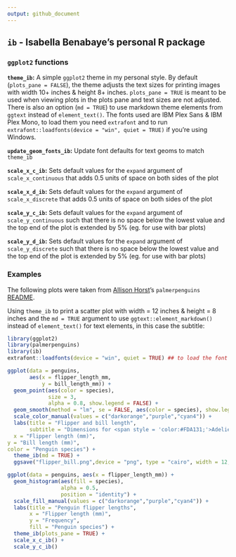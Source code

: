 ```yaml
---
output: github_document
---
```

## `ib` - Isabella Benabaye's personal R package

### `ggplot2` functions

**`theme_ib`:** A simple `ggplot2` theme in my personal style. By default (`plots_pane = FALSE`), the theme adjusts the text sizes for printing images with width 10+ inches & height 8+ inches. `plots_pane = TRUE` is meant to be used when viewing plots in the plots pane and text sizes are not adjusted. There is also an option (`md = TRUE`) to use markdown theme elements from `ggtext` instead of `element_text()`. The fonts used are IBM Plex Sans & IBM Plex Mono, to load them you need `extrafont` and to run `extrafont::loadfonts(device = "win", quiet = TRUE)` if you're using Windows.

**`update_geom_fonts_ib`:** Update font defaults for text geoms to match `theme_ib`

**`scale_x_c_ib`:** Sets default values for the `expand` argument of `scale_x_continuous` that adds 0.5 units of space on both sides of the plot

**`scale_x_d_ib`:** Sets default values for the `expand` argument of `scale_x_discrete` that adds 0.5 units of space on both sides of the plot

**`scale_y_c_ib`:** Sets default values for the `expand` argument of `scale_y_continuous` such that there is no space below the lowest value and the top end of the plot is extended by 5% (eg. for use with bar plots)

**`scale_y_d_ib`:** Sets default values for the `expand` argument of `scale_y_discrete` such that there is no space below the lowest value and the top end of the plot is extended by 5% (eg. for use with bar plots)

### Examples
The following plots were taken from [Allison Horst](https://twitter.com/allison_horst)'s `palmerpenguins` [README](https://github.com/allisonhorst/palmerpenguins/blob/master/README.md).

Using `theme_ib` to print a scatter plot with width = 12 inches & height = 8 inches and the `md = TRUE` argument to use `ggtext::element_markdown()` instead of `element_text()` for text elements, in this case the subtitle:


```r
library(ggplot2)
library(palmerpenguins)
library(ib)
extrafont::loadfonts(device = "win", quiet = TRUE) ## to load the font

ggplot(data = penguins,
       aes(x = flipper_length_mm,
           y = bill_length_mm)) +
  geom_point(aes(color = species),
             size = 3,
             alpha = 0.8, show.legend = FALSE) +
  geom_smooth(method = "lm", se = FALSE, aes(color = species), show.legend = FALSE) +
  scale_color_manual(values = c("darkorange","purple","cyan4")) +
  labs(title = "Flipper and bill length",
       subtitle = "Dimensions for <span style = 'color:#FDA131;'>Adelie</span>, <span style = 'color:#B14AF1;'>Chinstrap</span> and <span style = 'color:#31A0A0;'>Gentoo Penguins</span> at Palmer Station LTER",
  x = "Flipper length (mm)",
y = "Bill length (mm)",
color = "Penguin species") +
  theme_ib(md = TRUE) +
  ggsave("flipper_bill.png",device = "png", type = "cairo", width = 12, height = 8, dpi = 300)
```

```r
ggplot(data = penguins, aes(x = flipper_length_mm)) +
  geom_histogram(aes(fill = species),
                 alpha = 0.5,
                 position = "identity") +
  scale_fill_manual(values = c("darkorange","purple","cyan4")) +
  labs(title = "Penguin flipper lengths",
       x = "Flipper length (mm)",
       y = "Frequency",
       fill = "Penguin species") +
  theme_ib(plots_pane = TRUE) +
  scale_x_c_ib() +
  scale_y_c_ib()
```

